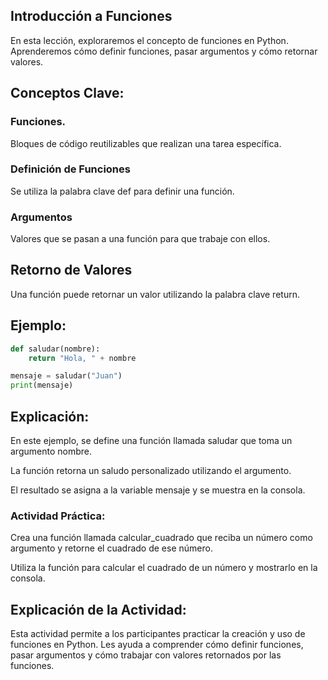 ## Introducción a Funciones

En esta lección, exploraremos el concepto de funciones en Python. Aprenderemos cómo definir funciones, pasar argumentos y cómo retornar valores.

## Conceptos Clave:

### Funciones.

Bloques de código reutilizables que realizan una tarea específica.

### Definición de Funciones

Se utiliza la palabra clave def para definir una función.

### Argumentos

Valores que se pasan a una función para que trabaje con ellos.

## Retorno de Valores

Una función puede retornar un valor utilizando la palabra clave return.

## Ejemplo:

```python
def saludar(nombre):
    return "Hola, " + nombre

mensaje = saludar("Juan")
print(mensaje)
```

## Explicación:

En este ejemplo, se define una función llamada saludar que toma un argumento nombre.

La función retorna un saludo personalizado utilizando el argumento.

El resultado se asigna a la variable mensaje y se muestra en la consola.

:::{.callout-important}

### Actividad Práctica:

Crea una función llamada calcular_cuadrado que reciba un número como argumento y retorne el cuadrado de ese número.

Utiliza la función para calcular el cuadrado de un número y mostrarlo en la consola.
:::

## Explicación de la Actividad:

Esta actividad permite a los participantes practicar la creación y uso de funciones en Python. Les ayuda a comprender cómo definir funciones, pasar argumentos y cómo trabajar con valores retornados por las funciones.

